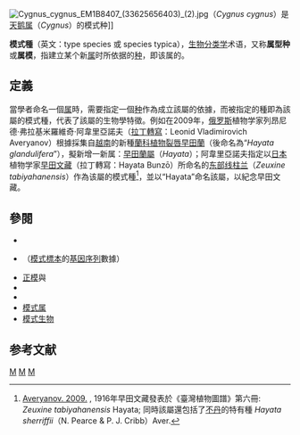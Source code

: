 [[File:Cygnus_cygnus_EM1B8407_(33625656403)_(2).jpg|thumb]]（''Cygnus cygnus''）是[[天鹅属|天鹅属]]（''Cygnus''）的模式种]]

'''模式種'''（英文：type species 或 species typica），[[生物分类学|生物分类学]]术语，又称'''属型种'''或'''属模'''{{r|昆虫学名词}}，指建立某个新[[属|属]]时所依据的[[物种|种]]，即该属的{{le|载名模式|Name-bearing type|载名种}}{{r|昆虫学名词}}。

==定義==
當學者命名一個[[属|属]]時，需要指定一個[[物种|种]]作為成立該屬的依據，而被指定的種即為該屬的模式種，代表了該屬的生物學特徵。例如在2009年，[[俄罗斯|俄罗斯]]植物学家列昂尼德·弗拉基米羅維奇·阿韋里亞諾夫（[[拉丁轉寫|拉丁轉寫]]：Leonid Vladimirovich Averyanov）根據採集自[[越南|越南]]的新種[[蘭科|蘭科植物]][[裂唇早田蘭|裂唇早田蘭]]（後命名為“''Hayata glandulifera''”），擬新增一新属：[[早田蘭屬|早田蘭屬]]（''Hayata''）；阿韋里亞諾夫指定以[[日本|日本]]植物学家[[早田文藏|早田文藏]]（拉丁轉寫：Hayata Bunzō）所命名的[[东部线柱兰|东部线柱兰]]（''Zeuxine tabiyahanensis''）作為该屬的模式種<ref name="Hayata1">[http://tai2.ntu.edu.tw/taiwania/pdf/tai.2009.54.4.311.pdf Averyanov. 2009.] {{Wayback|url=http://tai2.ntu.edu.tw/taiwania/pdf/tai.2009.54.4.311.pdf |date=20140913063906 }}, 1916年早田文藏發表於《臺灣植物圖譜》第六冊: ''Zeuxine tabiyahanensis'' Hayata; 同時該屬還包括了[[不丹|不丹]]的特有種 ''Hayata sherriffii''（N. Pearce & P. J. Cribb）Aver.</ref>，並以“Hayata”命名該屬，以紀念早田文藏。

==參閱==
* {{le|科學命名術語表|Glossary of scientific naming}}
* {{le|基因模式|Genetypes}}（[[模式標本|模式標本]]的[[基因序列|基因序列]]數據）
* [[正模|正模]]與{{le|副模|Paratype}}
* {{le|模式化法則|Principle of Typification}}
* {{le|模式 (生物學)|Type (biology)|模式}}
* [[模式属|模式属]]
* [[模式生物|模式生物]]

==参考文献==
{{Portal|生物学}}
{{Reflist|refs=
<ref name="昆虫学名词">{{cite book |editor=昆虫学名词审定委员会 |title=昆虫学名词 |publisher=[[科学出版社|科学出版社]] |location=[[北京|北京]] |year=2001 |isbn=978-7-03-008691-4}}（[https://www.termonline.cn/word/251265/1 属模] {{Wayback|url=https://www.termonline.cn/word/251265/1 |date=20210812201053 }}，[https://www.termonline.cn/word/251148/1 模式种] {{Wayback|url=https://www.termonline.cn/word/251148/1 |date=20211023164723 }}）{{zh-cn}}</ref>
}}

{{Authority control}}

[[Category:生物分類學|M]]
[[Category:動物學命名法|M]]
[[Category:植物學命名法|M]]